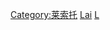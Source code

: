 {{Commonscat|Cities in Lesotho}}

[[Category:莱索托|Category:莱索托]]
[[Category:各國城市|Lai]]
[[Category:非洲城市|L]]